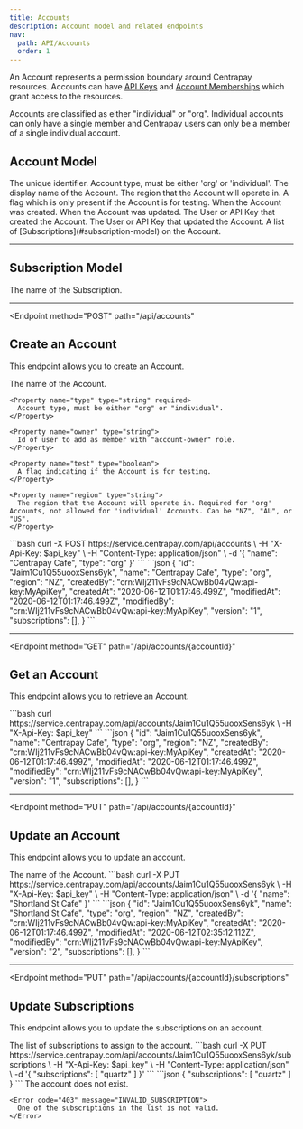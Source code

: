 ```yaml
---
title: Accounts
description: Account model and related endpoints
nav:
  path: API/Accounts
  order: 1
---
```


An Account represents a permission boundary around Centrapay resources.
Accounts can have [API Keys](/api/api-keys/) and [Account Memberships](/api/account-memberships/) which grant access to the resources.

Accounts are classified as either "individual" or "org". Individual accounts
can only have a single member and Centrapay users can only be a member of a single
individual account.

## Account Model

<Properties>
  <Property name="id" type="string">
    The unique identifier.
  </Property>

  <Property name="type" type="string">
    Account type, must be either 'org' or 'individual'.
  </Property>

  <Property name="name" type="string">
    The display name of the Account.
  </Property>

  <Property name="region" type="string">
    The region that the Account will operate in.
  </Property>

  <Property name="test" type="boolean">
    A flag which is only present if the Account is for testing.
  </Property>

  <Property name="createdAt" type="timestamp">
    When the Account was created.
  </Property>

  <Property name="modifiedAt" type="timestamp">
    When the Account was updated.
  </Property>

  <Property name="createdBy" type="crn">
    The User or API Key that created the Account.
  </Property>

  <Property name="modifiedBy" type="crn">
    The User or API Key that updated the Account.
  </Property>

  <Property name="subscriptions" type="array">
    A list of [Subscriptions](#subscription-model) on the Account.
  </Property>
</Properties>

---

## Subscription Model

<Properties>
  <Property name="name" type="string">
    The name of the Subscription.
  </Property>
</Properties>

---

<Endpoint
  method="POST"
  path="/api/accounts"
>
  ## Create an Account

  This endpoint allows you to create an Account.

  <Properties>
    <Property name="name" type="string" required>
      The name of the Account.
    </Property>

    <Property name="type" type="string" required>
      Account type, must be either "org" or "individual".
    </Property>

    <Property name="owner" type="string">
      Id of user to add as member with "account-owner" role.
    </Property>

    <Property name="test" type="boolean">
      A flag indicating if the Account is for testing.
    </Property>

    <Property name="region" type="string">
      The region that the Account will operate in. Required for 'org' Accounts, not allowed for 'individual' Accounts. Can be "NZ", "AU", or "US".
    </Property>
  </Properties>

  <CodePanel slot="code-examples" title="Request" method="POST" path="/api/accounts">
    ```bash
    curl -X POST https://service.centrapay.com/api/accounts \
      -H "X-Api-Key: $api_key" \
      -H "Content-Type: application/json" \
      -d '{
        "name": "Centrapay Cafe",
        "type": "org"
      }'
    ```
  </CodePanel>

  <CodePanel slot="code-examples" title="Response">
    ```json
    {
      "id": "Jaim1Cu1Q55uooxSens6yk",
      "name": "Centrapay Cafe",
      "type": "org",
      "region": "NZ",
      "createdBy": "crn:WIj211vFs9cNACwBb04vQw:api-key:MyApiKey",
      "createdAt": "2020-06-12T01:17:46.499Z",
      "modifiedAt": "2020-06-12T01:17:46.499Z",
      "modifiedBy": "crn:WIj211vFs9cNACwBb04vQw:api-key:MyApiKey",
      "version": "1",
      "subscriptions": [],
    }
    ```
  </CodePanel>

</Endpoint>

---

<Endpoint
  method="GET"
  path="/api/accounts/{accountId}"
>
  ## Get an Account

  This endpoint allows you to retrieve an Account.

  <CodePanel slot="code-examples" title="Request" method="GET" path="/api/accounts/{accountId}">
    ```bash
    curl https://service.centrapay.com/api/accounts/Jaim1Cu1Q55uooxSens6yk \
      -H "X-Api-Key: $api_key"
    ```
  </CodePanel>

  <CodePanel slot="code-examples" title="Response">
    ```json
    {
      "id": "Jaim1Cu1Q55uooxSens6yk",
      "name": "Centrapay Cafe",
      "type": "org",
      "region": "NZ",
      "createdBy": "crn:WIj211vFs9cNACwBb04vQw:api-key:MyApiKey",
      "createdAt": "2020-06-12T01:17:46.499Z",
      "modifiedAt": "2020-06-12T01:17:46.499Z",
      "modifiedBy": "crn:WIj211vFs9cNACwBb04vQw:api-key:MyApiKey",
      "version": "1",
      "subscriptions": [],
    }
    ```
  </CodePanel>

</Endpoint>

---

<Endpoint
  method="PUT"
  path="/api/accounts/{accountId}"
>
  ## Update an Account

  This endpoint allows you to update an account.

  <Properties>
    <Property name="name" type="string" required>
      The name of the Account.
    </Property>
  </Properties>

  <CodePanel slot="code-examples" title="Request" method="PUT" path="/api/accounts/{accountId}">
    ```bash
    curl -X PUT https://service.centrapay.com/api/accounts/Jaim1Cu1Q55uooxSens6yk \
      -H "X-Api-Key: $api_key" \
      -H "Content-Type: application/json" \
      -d '{
        "name": "Shortland St Cafe"
      }'
    ```
  </CodePanel>

  <CodePanel slot="code-examples" title="Response">
    ```json
    {
      "id": "Jaim1Cu1Q55uooxSens6yk",
      "name": "Shortland St Cafe",
      "type": "org",
      "region": "NZ",
      "createdBy": "crn:WIj211vFs9cNACwBb04vQw:api-key:MyApiKey",
      "createdAt": "2020-06-12T01:17:46.499Z",
      "modifiedAt": "2020-06-12T02:35:12.112Z",
      "modifiedBy": "crn:WIj211vFs9cNACwBb04vQw:api-key:MyApiKey",
      "version": "2",
      "subscriptions": [],
    }
    ```
  </CodePanel>

</Endpoint>

---

<Endpoint
  method="PUT"
  path="/api/accounts/{accountId}/subscriptions"
>
  ## Update Subscriptions

  This endpoint allows you to update the subscriptions on an account.

  <Properties>
    <Property name="subscriptions" type="array" required>
      The list of subscriptions to assign to the account.
    </Property>
  </Properties>

  <CodePanel slot="code-examples" title="Request" method="PUT" path="/api/accounts/{accountId}/subscriptions">
    ```bash
    curl -X PUT https://service.centrapay.com/api/accounts/Jaim1Cu1Q55uooxSens6yk/subscriptions \
      -H "X-Api-Key: $api_key" \
      -H "Content-Type: application/json" \
      -d '{
        "subscriptions": [
          "quartz"
        ]
      }'
    ```
  </CodePanel>

  <CodePanel slot="code-examples" title="Response">
    ```json
    {
      "subscriptions": [ "quartz" ]
    }
    ```
  </CodePanel>

  <Properties heading="Errors">
    <Error code="403" message="INVALID_ACCOUNT_ID">
      The account does not exist.
    </Error>

    <Error code="403" message="INVALID_SUBSCRIPTION">
      One of the subscriptions in the list is not valid.
    </Error>
  </Properties>

</Endpoint>
